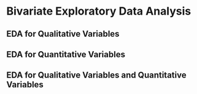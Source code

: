 # Bivariate Exploratory Data Analysis

## EDA for Qualitative Variables

## EDA for Quantitative Variables

## EDA for Qualitative Variables and Quantitative Variables